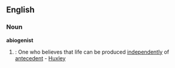 ==English==
===Noun===
'''abiogenist'''
#{{biology}}: One who believes that life can be produced [[independently]] of [[antecedent]] - [[Huxley]]